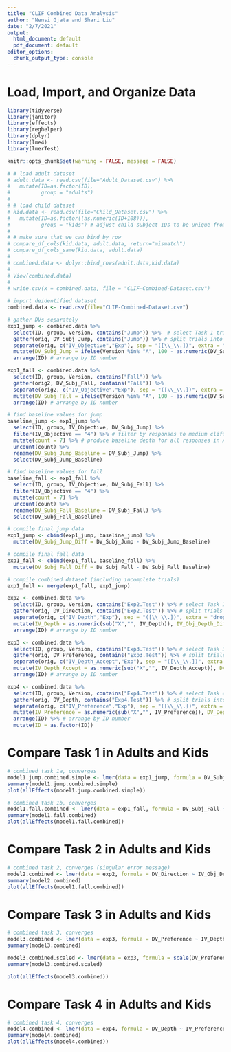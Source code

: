 ```yaml
---
title: "CLIF Combined Data Analysis"
author: "Nensi Gjata and Shari Liu"
date: "2/7/2021"
output:
  html_document: default
  pdf_document: default
editor_options:
  chunk_output_type: console
---
```


# Load, Import, and Organize Data

```r
library(tidyverse)
library(janitor)
library(effects)
library(reghelper)
library(dplyr)
library(lme4)
library(lmerTest)

knitr::opts_chunk$set(warning = FALSE, message = FALSE) 

```

```r
# # load adult dataset
# adult.data <- read.csv(file="Adult_Dataset.csv") %>%
#   mutate(ID=as.factor(ID),
#          group = "adults")
# 
# # load child dataset
# kid.data <- read.csv(file="Child_Dataset.csv") %>%
#   mutate(ID=as.factor((as.numeric(ID+108))),
#          group = "kids") # adjust child subject IDs to be unique from 108 adults
# 
# # make sure that we can bind by row
# compare_df_cols(kid.data, adult.data, return="mismatch")
# compare_df_cols_same(kid.data, adult.data)
# 
# combined.data <- dplyr::bind_rows(adult.data,kid.data)
# 
# View(combined.data)
# 
# write.csv(x = combined.data, file = "CLIF-Combined-Dataset.csv")
```

```r
# import deidentified dataset
combined.data <- read.csv(file="CLIF-Combined-Dataset.csv")
```

```r
# gather DVs separately
exp1_jump <- combined.data %>%
  select(ID, group, Version, contains("Jump")) %>%  # select Task 1 trials, ID, and Version
  gather(orig, DV_Subj_Jump, contains("Jump")) %>% # split trials into rows
  separate(orig, c("IV_Objective","Exp"), sep = "([\\_\\.])", extra = "drop") %>% # separate original name
  mutate(DV_Subj_Jump = ifelse(Version %in% "A", 100 - as.numeric(DV_Subj_Jump),  as.numeric(DV_Subj_Jump)), IV_Objective = as.numeric(sub("X","", IV_Objective))) %>%  # find depth and adjust responses for counterbalancing across Versions
  arrange(ID) # arrange by ID number

exp1_fall <- combined.data %>%
  select(ID, group, Version, contains("Fall")) %>%
  gather(orig2, DV_Subj_Fall, contains("Fall")) %>% 
  separate(orig2, c("IV_Objective","Exp"), sep = "([\\_\\.])", extra = "drop") %>% 
  mutate(DV_Subj_Fall = ifelse(Version %in% "A", 100 - as.numeric(DV_Subj_Fall), as.numeric(DV_Subj_Fall)), IV_Objective = as.numeric(sub("X","", IV_Objective))) %>% 
  arrange(ID) # arrange by ID number

# find baseline values for jump
baseline_jump <- exp1_jump %>%
  select(ID, group, IV_Objective, DV_Subj_Jump) %>%
  filter(IV_Objective == "4") %>% # filter by responses to medium cliff (baseline measure)
  mutate(count = 7) %>% # produce baseline depth for all responses in A and B (even NAs)
  uncount(count) %>%
  rename(DV_Subj_Jump_Baseline = DV_Subj_Jump) %>% 
  select(DV_Subj_Jump_Baseline)

# find baseline values for fall
baseline_fall <- exp1_fall %>%
  select(ID, group, IV_Objective, DV_Subj_Fall) %>% 
  filter(IV_Objective == "4") %>% 
  mutate(count = 7) %>%
  uncount(count) %>% 
  rename(DV_Subj_Fall_Baseline = DV_Subj_Fall) %>% 
  select(DV_Subj_Fall_Baseline)

# compile final jump data
exp1_jump <- cbind(exp1_jump, baseline_jump) %>% 
  mutate(DV_Subj_Jump_Diff = DV_Subj_Jump - DV_Subj_Jump_Baseline) 

# compile final fall data
exp1_fall <- cbind(exp1_fall, baseline_fall) %>% 
  mutate(DV_Subj_Fall_Diff = DV_Subj_Fall - DV_Subj_Fall_Baseline) 

# compile combined dataset (including incomplete trials)
exp1_full <- merge(exp1_fall, exp1_jump) 

exp2 <- combined.data %>%
  select(ID, group, Version, contains("Exp2.Test")) %>% # select Task 2 trials, ID, and Version
  gather(orig, DV_Direction, contains("Exp2.Test")) %>% # split trials into rows
  separate(orig, c("IV_Depth","Exp"), sep = "([\\_\\.])", extra = "drop") %>% # separate trial number
  mutate(IV_Depth = as.numeric(sub("X","", IV_Depth)), IV_Obj_Depth_Diff = IV_Depth - 4, DV_Direction = ifelse(Version %in% "B", 100 - as.numeric(DV_Direction), as.numeric(DV_Direction)), new = IV_Obj_Depth_Diff^(1/3)) %>% # find depth, adjust for counterbalancing in Version B
  arrange(ID) # arrange by ID number

exp3 <- combined.data %>%
  select(ID, group, Version, contains("Exp3.Test")) %>% # select Task 3 trials, ID, and Version
  gather(orig, DV_Preference, contains("Exp3.Test")) %>% # split trials into rows
  separate(orig, c("IV_Depth_Accept","Exp"), sep = "([\\_\\.])", extra = "drop") %>% # separate trial number
  mutate(IV_Depth_Accept = as.numeric(sub("X","", IV_Depth_Accept)), DV_Preference = ifelse(Version %in% "A", 100 - as.numeric(DV_Preference), as.numeric(DV_Preference))) %>% # find depth, adjust for counterbalancing
  arrange(ID) # arrange by ID number

exp4 <- combined.data %>%
  select(ID, group, Version, contains("Exp4.Test")) %>% # select Task 4 trials, ID, and Version
  gather(orig, DV_Depth, contains("Exp4.Test")) %>% # split trials into rows
  separate(orig, c("IV_Preference","Exp"), sep = "([\\_\\.])", extra = "drop") %>% # separate trial number
  mutate(IV_Preference = as.numeric(sub("X","", IV_Preference)), DV_Depth = ifelse(Version %in% "A", 100 - as.numeric(DV_Depth), as.numeric(DV_Depth))) %>% # find preference, adjust for counterbalancing
  arrange(ID) %>% # arrange by ID number
  mutate(ID = as.factor(ID))
```

# Compare Task 1 in Adults and Kids

```r
# combined task 1a, converges 
model1.jump.combined.simple <- lmer(data = exp1_jump, formula = DV_Subj_Jump ~ IV_Objective * group + (1|ID))
summary(model1.jump.combined.simple)
plot(allEffects(model1.jump.combined.simple))

# combined task 1b, converges 
model1.fall.combined <- lmer(data = exp1_fall, formula = DV_Subj_Fall ~ IV_Objective * group + (1+IV_Objective|ID))
summary(model1.fall.combined)
plot(allEffects(model1.fall.combined))
```

# Compare Task 2 in Adults and Kids

```r
# combined task 2, converges (singular error message)
model2.combined <- lmer(data = exp2, formula = DV_Direction ~ IV_Obj_Depth_Diff * group + (1|ID))
summary(model2.combined)
plot(allEffects(model1.fall.combined))
```

# Compare Task 3 in Adults and Kids

```r
# combined task 3, converges 
model3.combined <- lmer(data = exp3, formula = DV_Preference ~ IV_Depth_Accept * group + (1|ID))
summary(model3.combined)

model3.combined.scaled <- lmer(data = exp3, formula = scale(DV_Preference) ~ scale(IV_Depth_Accept) * group + (1|ID))
summary(model3.combined.scaled)

plot(allEffects(model3.combined))
```

# Compare Task 4 in Adults and Kids

```r
# combined task 4, converges 
model4.combined <- lmer(data = exp4, formula = DV_Depth ~ IV_Preference * group + (1|ID))
summary(model4.combined)
plot(allEffects(model4.combined))
```
